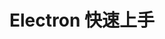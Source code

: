 ---
title: Electron 快速上手
template: splash
hero:
  tagline: 使用HTML、CSS、JavaScript来构建跨平台的桌面应用程序
  image:
    file: ../../assets/houston.webp
  actions:
    - text: Quick Start
      link: /quick-start/
      icon: right-arrow
---